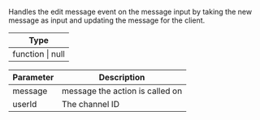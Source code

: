 Handles the edit message event on the message input by taking the new message as input and updating the message for the client.

| Type |
| - |
| function \| null |

| Parameter | Description |
| - | - |
| message	| message the action is called on |
| userId | The channel ID |
